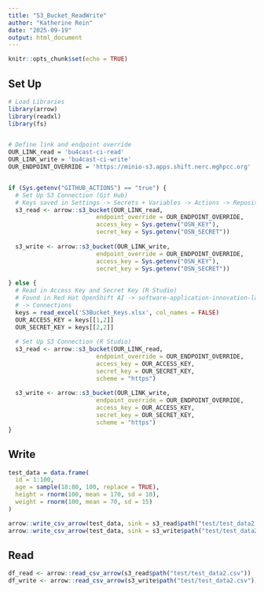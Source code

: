 ```yaml
---
title: "S3_Bucket_ReadWrite"
author: "Katherine Rein"
date: "2025-09-19"
output: html_document
---
```


```r
knitr::opts_chunk$set(echo = TRUE)
```

## Set Up

```r
# Load Libraries
library(arrow)
library(readxl)
library(fs)


# Define link and endpoint override
OUR_LINK_read = 'bu4cast-ci-read'
OUR_LINK_write = 'bu4cast-ci-write'
OUR_ENDPOINT_OVERRIDE = 'https://minio-s3.apps.shift.nerc.mghpcc.org'


if (Sys.getenv("GITHUB_ACTIONS") == "true") {
  # Set Up S3 Connection (Git Hub)
  # Keys saved in Settings -> Secrets + Variables -> Actions -> Repository secrets
  s3_read <- arrow::s3_bucket(OUR_LINK_read,
                         endpoint_override = OUR_ENDPOINT_OVERRIDE,
                         access_key = Sys.getenv("OSN_KEY"),
                         secret_key = Sys.getenv("OSN_SECRET"))
  
  s3_write <- arrow::s3_bucket(OUR_LINK_write,
                         endpoint_override = OUR_ENDPOINT_OVERRIDE,
                         access_key = Sys.getenv("OSN_KEY"),
                         secret_key = Sys.getenv("OSN_SECRET"))
  
} else {
  # Read in Access Key and Secret Key (R Studio)
  # Found in Red Hat OpenShift AI -> software-application-innovation-lab-sail-projects-fcd6dfa
  # -> Connections
  keys = read_excel('S3Bucket_Keys.xlsx', col_names = FALSE)
  OUR_ACCESS_KEY = keys[[1,2]]
  OUR_SECRET_KEY = keys[[2,2]]
  
  # Set Up S3 Connection (R Studio)
  s3_read <- arrow::s3_bucket(OUR_LINK_read,
                         endpoint_override = OUR_ENDPOINT_OVERRIDE,
                         access_key = OUR_ACCESS_KEY,
                         secret_key = OUR_SECRET_KEY,
                         scheme = "https")
  
  s3_write <- arrow::s3_bucket(OUR_LINK_write,
                         endpoint_override = OUR_ENDPOINT_OVERRIDE,
                         access_key = OUR_ACCESS_KEY,
                         secret_key = OUR_SECRET_KEY,
                         scheme = "https")
}

```

## Write

```r
test_data = data.frame(
  id = 1:100,                        
  age = sample(18:80, 100, replace = TRUE),  
  height = rnorm(100, mean = 170, sd = 10),  
  weight = rnorm(100, mean = 70, sd = 15)
)

arrow::write_csv_arrow(test_data, sink = s3_read$path("test/test_data2.csv"))
arrow::write_csv_arrow(test_data, sink = s3_write$path("test/test_data2.csv"))
```

## Read

```r
df_read <- arrow::read_csv_arrow(s3_read$path("test/test_data2.csv"))
df_write <- arrow::read_csv_arrow(s3_write$path("test/test_data2.csv"))
```


